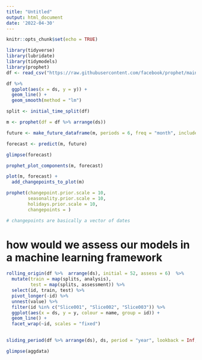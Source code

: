 ```yaml
---
title: "Untitled"
output: html_document
date: '2022-04-30'
---
```


```r
knitr::opts_chunk$set(echo = TRUE)

library(tidyverse)
library(lubridate)
library(tidymodels)
library(prophet)
df <- read_csv("https://raw.githubusercontent.com/facebook/prophet/main/examples/example_retail_sales.csv")
```

```r
df %>% 
  ggplot(aes(x = ds, y = y)) + 
  geom_line() +
  geom_smooth(method = "lm")
```

```r
split <- initial_time_split(df)
```

```r
m <- prophet(df = df %>% arrange(ds))

future <- make_future_dataframe(m, periods = 6, freq = "month", include_history = TRUE)

forecast <- predict(m, future)

glimpse(forecast)

prophet_plot_components(m, forecast)

plot(m, forecast) +
  add_changepoints_to_plot(m)
```

```r
prophet(changepoint.prior.scale = 10,
        seasonality.prior.scale = 10, 
        holidays.prior.scale = 10, 
        changepoints = )

# changepoints are basically a vector of dates
```

# how would we assess our models in a machine learning framework 

```r
rolling_origin(df %>%  arrange(ds), initial = 52, assess = 6)  %>% 
  mutate(train = map(splits, analysis),
         test = map(splits, assessment)) %>% 
  select(id, train, test) %>%  
  pivot_longer(-id) %>% 
  unnest(value) %>% 
  filter(id %in% c("Slice001", "Slice002", "Slice003")) %>% 
  ggplot(aes(x = ds, y = y, colour = name, group = id)) + 
  geom_line() + 
  facet_wrap(~id, scales = "fixed")
  
```

```r
sliding_period(df %>% arrange(ds), ds, period = "year", lookback = Inf, assess_stop = 1) 
```

```r
glimpse(aggdata)
```

